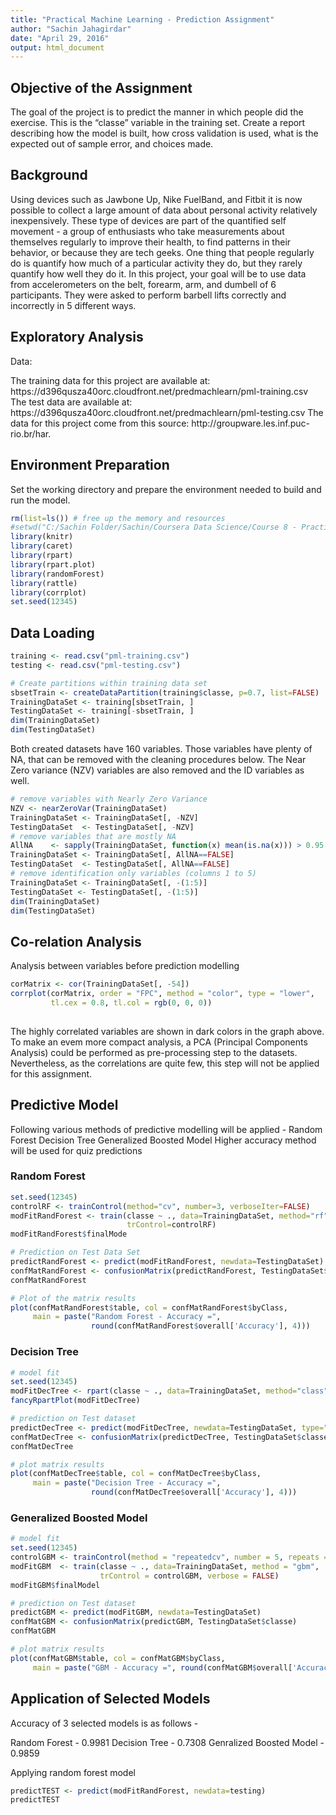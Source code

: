 ```yaml
---
title: "Practical Machine Learning - Prediction Assignment"
author: "Sachin Jahagirdar"
date: "April 29, 2016"
output: html_document
---
```


## Objective of the Assignment 

The goal of the project is to predict the manner in which people did the exercise. This is the "classe" variable in the training set. Create a report describing how the model is built, how cross validation is used, what is the expected out of sample error, and choices made.

## Background

Using devices such as Jawbone Up, Nike FuelBand, and Fitbit it is now possible to collect a large amount of data about personal activity relatively inexpensively. These type of devices are part of the quantified self movement - a group of enthusiasts who take measurements about themselves regularly to improve their health, to find patterns in their behavior, or because they are tech geeks. One thing that people regularly do is quantify how much of a particular activity they do, but they rarely quantify how well they do it. In this project, your goal will be to use data from accelerometers on the belt, forearm, arm, and dumbell of 6 participants. They were asked to perform barbell lifts correctly and incorrectly in 5 different ways.

## Exploratory Analysis

Data:

The training data for this project are available at:
https://d396qusza40orc.cloudfront.net/predmachlearn/pml-training.csv
The test data are available at:
https://d396qusza40orc.cloudfront.net/predmachlearn/pml-testing.csv
The data for this project come from this source: http://groupware.les.inf.puc-rio.br/har.

## Environment Preparation

Set the working directory and prepare the environment needed to build and run the model.

```r
rm(list=ls()) # free up the memory and resources
#setwd("C:/Sachin Folder/Sachin/Coursera Data Science/Course 8 - Practical Machine Learning/Week 4")
library(knitr)
library(caret)
library(rpart)
library(rpart.plot)
library(randomForest)
library(rattle)
library(corrplot)
set.seed(12345)
```

## Data Loading

```r
training <- read.csv("pml-training.csv")
testing <- read.csv("pml-testing.csv")

# Create partitions within training data set
sbsetTrain <- createDataPartition(training$classe, p=0.7, list=FALSE)
TrainingDataSet <- training[sbsetTrain, ]
TestingDataSet <- training[-sbsetTrain, ]
dim(TrainingDataSet)
dim(TestingDataSet)
```

Both created datasets have 160 variables. Those variables have plenty of NA, that can be removed with the cleaning procedures below. The Near Zero variance (NZV) variables are also removed and the ID variables as well.

```r
# remove variables with Nearly Zero Variance
NZV <- nearZeroVar(TrainingDataSet)
TrainingDataSet <- TrainingDataSet[, -NZV]
TestingDataSet  <- TestingDataSet[, -NZV]
# remove variables that are mostly NA
AllNA    <- sapply(TrainingDataSet, function(x) mean(is.na(x))) > 0.95
TrainingDataSet <- TrainingDataSet[, AllNA==FALSE]
TestingDataSet  <- TestingDataSet[, AllNA==FALSE]
# remove identification only variables (columns 1 to 5)
TrainingDataSet <- TrainingDataSet[, -(1:5)]
TestingDataSet <- TestingDataSet[, -(1:5)]
dim(TrainingDataSet)
dim(TestingDataSet)

```



## Co-relation Analysis

Analysis between variables before prediction modelling

```r
corMatrix <- cor(TrainingDataSet[, -54])
corrplot(corMatrix, order = "FPC", method = "color", type = "lower",
         tl.cex = 0.8, tl.col = rgb(0, 0, 0))
        
```


The highly correlated variables are shown in dark colors in the graph above. To make an evem more compact analysis, a PCA (Principal Components Analysis) could be performed as pre-processing step to the datasets. Nevertheless, as the correlations are quite few, this step will not be applied for this assignment.

## Predictive Model

Following various methods of predictive modelling will be applied -
Random Forest
Decision Tree
Generalized Boosted Model
Higher accuracy method will be used for quiz predictions

### Random Forest

```r
set.seed(12345)
controlRF <- trainControl(method="cv", number=3, verboseIter=FALSE)
modFitRandForest <- train(classe ~ ., data=TrainingDataSet, method="rf",
                          trControl=controlRF)
modFitRandForest$finalMode

# Prediction on Test Data Set
predictRandForest <- predict(modFitRandForest, newdata=TestingDataSet)
confMatRandForest <- confusionMatrix(predictRandForest, TestingDataSet$classe)
confMatRandForest

# Plot of the matrix results
plot(confMatRandForest$table, col = confMatRandForest$byClass, 
     main = paste("Random Forest - Accuracy =",
                  round(confMatRandForest$overall['Accuracy'], 4)))
```


### Decision Tree

```r
# model fit
set.seed(12345)
modFitDecTree <- rpart(classe ~ ., data=TrainingDataSet, method="class")
fancyRpartPlot(modFitDecTree)

# prediction on Test dataset
predictDecTree <- predict(modFitDecTree, newdata=TestingDataSet, type="class")
confMatDecTree <- confusionMatrix(predictDecTree, TestingDataSet$classe)
confMatDecTree

# plot matrix results
plot(confMatDecTree$table, col = confMatDecTree$byClass, 
     main = paste("Decision Tree - Accuracy =",
                  round(confMatDecTree$overall['Accuracy'], 4)))

```

### Generalized Boosted Model

```r
# model fit
set.seed(12345)
controlGBM <- trainControl(method = "repeatedcv", number = 5, repeats = 1)
modFitGBM  <- train(classe ~ ., data=TrainingDataSet, method = "gbm",
                    trControl = controlGBM, verbose = FALSE)
modFitGBM$finalModel

# prediction on Test dataset
predictGBM <- predict(modFitGBM, newdata=TestingDataSet)
confMatGBM <- confusionMatrix(predictGBM, TestingDataSet$classe)
confMatGBM

# plot matrix results
plot(confMatGBM$table, col = confMatGBM$byClass, 
     main = paste("GBM - Accuracy =", round(confMatGBM$overall['Accuracy'], 4)))


```

## Application of Selected Models

Accuracy of 3 selected models is as follows -

Random Forest - 0.9981
Decision Tree - 0.7308
Genralized Boosted Model - 0.9859

Applying random forest model

```r
predictTEST <- predict(modFitRandForest, newdata=testing)
predictTEST
```
 
